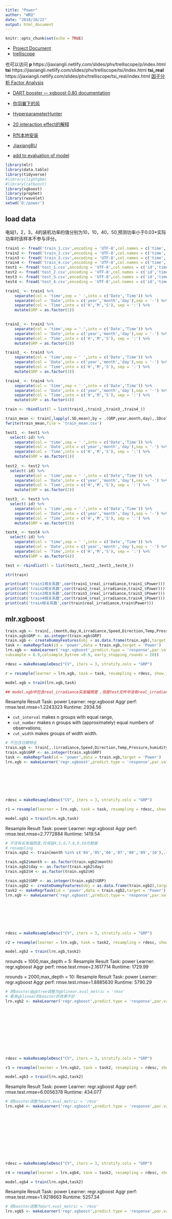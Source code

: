 ---
title: "Power"
author: "WRQ"
date: "2018/10/22"
output: html_document
---

```{r setup, include=FALSE}
knitr::opts_chunk$set(echo = TRUE)
```

- [Project Document](https://jiaxiangli.netlify.com/slides/phv/note.html)
- [trelliscope](https://jiaxiangli.netlify.com/slides/phv/trelliscope/index.html)

也可以访问 
    **p** https://jiaxiangli.netlify.com/slides/phv/trelliscope/p/index.html
    **tsi** https://jiaxiangli.netlify.com/slides/phv/trelliscope/tsi/index.html
    **tsi_real** https://jiaxiangli.netlify.com/slides/phv/trelliscope/tsi_real/index.html
[因子分析 Factor Analysis](https://jiaxiangli.netlify.com/2018/10/factor-analysis/)

- [DART booster — xgboost 0.80 documentation](https://xgboost.readthedocs.io/en/latest/tutorials/dart.html)
- [你羽翼下的风](https://mp.weixin.qq.com/s/Yix0xVp2SiqaAcuS6Q049g)
- [HyperparameterHunter](https://github.com/HunterMcGushion/hyperparameter_hunter)
- [20 interaction effect的解释](https://jiaxiangli.netlify.com/2018/05/intro-to-econometrics/#interactioneffect)
- [R包本地安装](https://jiaxiangli.netlify.com/2018/04/r-base/)

- [JiaxiangBU](https://github.com/JiaxiangBU/add2evaluation)
- [add to evaluation of model](https://jiaxiangbu.github.io/add2evaluation/)
```{r,message=FALSE}
library(mlr)
library(data.table)
library(tidyverse)
#library(lightgbm)
#library(catboost)
library(xgboost)
library(prophet)
library(rwavelet)
setwd('D:/power')
```
## load data

电站1，2，3，4的装机功率的值分别为10，10，40，50,预测功率小于0.03*实际功率时该样本不参与评分。
```{r}
train1 <- fread('train_1.csv',encoding = 'UTF-8',col.names = c('time','irradiance','Speed','Direction','Temp','Pressure','humidity','real_irradiance','Power'))
train2 <- fread('train_2.csv',encoding = 'UTF-8',col.names = c('time','irradiance','Speed','Direction','Temp','Pressure','humidity','real_irradiance','Power'))
train3 <- fread('train_3.csv',encoding = 'UTF-8',col.names = c('time','irradiance','Speed','Direction','Temp','Pressure','humidity','real_irradiance','Power'))
train4 <- fread('train_4.csv',encoding = 'UTF-8',col.names = c('time','irradiance','Speed','Direction','Temp','Pressure','humidity','real_irradiance','Power'))
test1 <- fread('test_1.csv',encoding = 'UTF-8',col.names = c('id','time','irradiance','Speed','Direction','Temp','Pressure','humidity'))
test2 <- fread('test_2.csv',encoding = 'UTF-8',col.names = c('id','time','irradiance','Speed','Direction','Temp','Pressure','humidity'))
test3 <- fread('test_3.csv',encoding = 'UTF-8',col.names = c('id','time','irradiance','Speed','Direction','Temp','Pressure','humidity'))
test4 <- fread('test_4.csv',encoding = 'UTF-8',col.names = c('id','time','irradiance','Speed','Direction','Temp','Pressure','humidity'))
```

```{r}
train1_ <- train1 %>% 
    separate(col = 'time',sep = ' ',into = c('Date','Time')) %>% 
    separate(col = 'Date',into = c('year','month','day'),sep = '-') %>% 
    separate(col = 'Time',into = c('H','M','S'), sep = ':') %>% 
    mutate(GRP = as.factor(1))
  

train2_ <- train2 %>% 
    separate(col = 'time',sep = ' ',into = c('Date','Time')) %>% 
    separate(col = 'Date',into = c('year','month','day'),sep = '-') %>% 
    separate(col = 'Time',into = c('H','M','S'), sep = ':') %>% 
    mutate(GRP = as.factor(2)) 

train3_ <- train3 %>% 
    separate(col = 'time',sep = ' ',into = c('Date','Time')) %>% 
    separate(col = 'Date',into = c('year','month','day'),sep = '-') %>% 
    separate(col = 'Time',into = c('H','M','S'), sep = ':') %>% 
    mutate(GRP = as.factor(3))

train4_ <- train4 %>% 
    separate(col = 'time',sep = ' ',into = c('Date','Time')) %>% 
    separate(col = 'Date',into = c('year','month','day'),sep = '-') %>% 
    separate(col = 'Time',into = c('H','M','S'), sep = ':') %>% 
    mutate(GRP = as.factor(4)) 

train <- rbindlist(l = list(train1_,train2_,train3_,train4_))
```

```{r}
train_mean <- train[,lapply(.SD,mean),by = .(GRP,year,month,day),.SDcols = c("irradiance","Speed","Direction","Temp","Pressure","humidity","real_irradiance","Power")]
fwrite(train_mean,file = 'train_mean.csv')
```

```{r}
test1_ <- test1 %>% 
  select(-id) %>% 
    separate(col = 'time',sep = ' ',into = c('Date','Time')) %>% 
    separate(col = 'Date',into = c('year','month','day'),sep = '-') %>% 
    separate(col = 'Time',into = c('H','M','S'), sep = ':') %>% 
    mutate(GRP = as.factor(1))
  
test2_ <- test2 %>% 
  select(-id) %>% 
    separate(col = 'time',sep = ' ',into = c('Date','Time')) %>% 
    separate(col = 'Date',into = c('year','month','day'),sep = '-') %>% 
    separate(col = 'Time',into = c('H','M','S'), sep = ':') %>% 
    mutate(GRP = as.factor(2))

test3_ <- test3 %>% 
  select(-id) %>% 
    separate(col = 'time',sep = ' ',into = c('Date','Time')) %>% 
    separate(col = 'Date',into = c('year','month','day'),sep = '-') %>% 
    separate(col = 'Time',into = c('H','M','S'), sep = ':') %>% 
    mutate(GRP = as.factor(3))

test4_ <- test4 %>% 
  select(-id) %>% 
    separate(col = 'time',sep = ' ',into = c('Date','Time')) %>% 
    separate(col = 'Date',into = c('year','month','day'),sep = '-') %>% 
    separate(col = 'Time',into = c('H','M','S'), sep = ':') %>% 
    mutate(GRP = as.factor(4)) 

test <- rbindlist(l = list(test1_,test2_,test3_,test4_))
```

```{r}
str(train)
```

```{r}
print(cat('train1相关系数',cor(train1_$real_irradiance,train1_$Power)))
print(cat('train2相关系数',cor(train2_$real_irradiance,train2_$Power)))
print(cat('train3相关系数',cor(train3_$real_irradiance,train3_$Power)))
print(cat('train4相关系数',cor(train4_$real_irradiance,train4_$Power)))
print(cat('train相关系数',cor(train$real_irradiance,train$Power)))
```
## mlr.xgboost
```{r}
train.xgb <- train[,.(month,day,H,irradiance,Speed,Direction,Temp,Pressure,humidity,real_irradiance,Power,GRP)]
train.xgb$GRP <- as.integer(train.xgb$GRP)
train.xgb <- createDummyFeatures(obj = as.data.frame(train.xgb),target = 'Power',cols = c('month','day','H'))
task <- makeRegrTask(id = 'power',data = train.xgb,target = 'Power')
lrn.xgb <- makeLearner('regr.xgboost',predict.type = 'response',par.vals = list(objective = 'reg:linear' ,eta  = 0.1,nrounds = 1000,max_depth =6,
subsample = 0.9,colsample_bytree =0.9, early_stopping_rounds = 20))

rdesc = makeResampleDesc("CV", iters = 3, stratify.cols = "GRP")

r = resample(learner = lrn.xgb, task = task, resampling = rdesc, show.info = FALSE,measures = list(rmse))

model.xgb = train(lrn.xgb,task)

## model.xgb中包含real_irradiance实发辐照度 ,但是test文件中没有real_irradiance指标
```
Resample Result
Task: power
Learner: regr.xgboost
Aggr perf: rmse.test.rmse=1.2243323
Runtime: 2934.56

- `cut_interval` makes n groups with equal range, 
- `cut_number` makes n groups with (approximately) equal numbers of observations; 
- `cut_width` makes groups of width width.
```{r}
# 不包含日期特征
train.xgb <- train[,.(irradiance,Speed,Direction,Temp,Pressure,humidity,Power,GRP)]
train.xgb$GRP <- as.integer(train.xgb$GRP)
task <- makeRegrTask(id = 'power',data = train.xgb,target = 'Power')
lrn.xgb <- makeLearner('regr.xgboost',predict.type = 'response',par.vals = list(objective = 'reg:linear' ,
                                                                                eta  = 0.1,
                                                                                nrounds = 2000,
                                                                                max_depth = 6,
                                                                                subsample = 0.9,
                                                                                colsample_bytree =0.9,
                                                                                early_stopping_rounds = 20))

rdesc = makeResampleDesc("CV", iters = 3, stratify.cols = "GRP")

r1 = resample(learner = lrn.xgb, task = task, resampling = rdesc, show.info = FALSE,measures = list(rmse))

model.xgb1 = train(lrn.xgb,task)
```
Resample Result
Task: power
Learner: regr.xgboost
Aggr perf: rmse.test.rmse=2.7772884
Runtime: 1419.54
```{r}
# 不含有实发辐照度,仅保留4,5,6,7,8,9,10月数据
# resampling
train.xgb2 <- train[month %in% c('04','05','06','07','08','09','10'),.(month,day,H,irradiance,Speed,Direction,Temp,Pressure,humidity,Power,GRP)]

train.xgb2$month <- as.factor(train.xgb2$month)
train.xgb2$day <- as.factor(train.xgb2$day)
train.xgb2$H <- as.factor(train.xgb2$H)

train.xgb2$GRP <- as.integer(train.xgb2$GRP)
train.xgb2 <- createDummyFeatures(obj = as.data.frame(train.xgb2),target = 'Power',cols = c('month','day','H'))
task2 <- makeRegrTask(id = 'power',data = train.xgb2,target = 'Power')
lrn.xgb <- makeLearner('regr.xgboost',predict.type = 'response',par.vals = list(objective = 'reg:linear' ,
                                                                                eta  = 0.1,
                                                                                nrounds = 2000,
                                                                                max_depth = 10,
                                                                                subsample = 0.9,
                                                                                colsample_bytree =0.9,
                                                                                early_stopping_rounds = 20))

rdesc = makeResampleDesc("CV", iters = 3, stratify.cols = "GRP")

r2 = resample(learner = lrn.xgb, task = task2, resampling = rdesc, show.info = FALSE,measures = list(rmse))

model.xgb2 = train(lrn.xgb,task2)
```
nrounds = 1000,max_depth = 5:
Resample Result
Task: power
Learner: regr.xgboost
Aggr perf: rmse.test.rmse=2.1617714
Runtime: 1729.99

nrounds = 2000,max_depth = 10:
Resample Result
Task: power
Learner: regr.xgboost
Aggr perf: rmse.test.rmse=1.8885630
Runtime: 5790.29

```{r}
# 把booster由gbtree调整为gblinear,eval_metric = 'rmse'
# 看来gblinear的booster的效果不好
lrn.xgb2 <- makeLearner('regr.xgboost',predict.type = 'response',par.vals = list(booster = 'gblinear',
                                                                                 objective = 'reg:linear',
                                                                                eta  = 0.1,
                                                                                nrounds = 1000,
                                                                                max_depth = 8,
                                                                                subsample = 0.9,
                                                                                colsample_bytree =0.9,
                                                                                early_stopping_rounds = 20,
                                                                                eval_metric = 'rmse'))
                                                                                #tree_method  = 'gpu_hist',
                                                                                #predictor = 'gpu_predictor'

rdesc = makeResampleDesc("CV", iters = 3, stratify.cols = "GRP")

r3 = resample(learner = lrn.xgb2, task = task2, resampling = rdesc, show.info = FALSE,measures = list(rmse))

model.xgb3 = train(lrn.xgb2,task2)
```
Resample Result
Task: power
Learner: regr.xgboost
Aggr perf: rmse.test.rmse=6.0056378
Runtime: 434.077
```{r}
# 把booster调整为dart,eval_metric = 'rmse'
lrn.xgb4 <- makeLearner('regr.xgboost',predict.type = 'response',par.vals = list(booster = 'dart',
                                                                                 objective = 'reg:linear',
                                                                                eta  = 0.1,
                                                                                nrounds = 1000,
                                                                                max_depth = 8,
                                                                                subsample = 0.9,
                                                                                colsample_bytree =0.9,
                                                                                early_stopping_rounds = 20,
                                                                                eval_metric = 'rmse'))
                                                                                #tree_method  = 'gpu_hist',
                                                                                #predictor = 'gpu_predictor'

rdesc = makeResampleDesc("CV", iters = 3, stratify.cols = "GRP")

r4 = resample(learner = lrn.xgb4, task = task2, resampling = rdesc, show.info = FALSE,measures = list(rmse))

model.xgb4 = train(lrn.xgb4,task2)
```
Resample Result
Task: power
Learner: regr.xgboost
Aggr perf: rmse.test.rmse=1.9218663
Runtime: 5257.34
```{r}
# 把booster调整为dart,eval_metric = 'rmse' 
lrn.xgb5 <- makeLearner('regr.xgboost',predict.type = 'response',par.vals = list(booster = 'dart',
                                                                                 objective = 'reg:linear',
                                                                                 eta  = 0.1,
                                                                                 nrounds = 2000,
                                                                                 max_depth = 10,
                                                                                 subsample = 0.9,
                                                                                 colsample_bytree =0.9,
                                                                                 early_stopping_rounds = 20,
                                                                                 normalize_type = 'forest', 
                                                                                 gamma = 2,
                                                                                 lambda =2,
                                                                                 eval_metric = 'rmse'))
                                                                                #tree_method  = 'gpu_hist',
                                                                                #predictor = 'gpu_predictor'

rdesc = makeResampleDesc("CV", iters = 3, stratify.cols = "GRP")

r5 = resample(learner = lrn.xgb5, task = task2, resampling = rdesc, show.info = FALSE,measures = list(rmse))

model.xgb5 = train(lrn.xgb5,task2)
```
Resample Result
Task: power
Learner: regr.xgboost
Aggr perf: rmse.test.rmse=1.9172243
Runtime: 20977.2

增加normalize_type,gamma,lambda
Resample Result
Task: power
Learner: regr.xgboost
Aggr perf: rmse.test.rmse=1.8957285
Runtime: 15879

```{r}
# 把booster调整为dart,eval_metric = 'rmse'
lrn.xgb6 <- makeLearner('regr.xgboost',predict.type = 'response',par.vals = list(booster = 'gbtree',
                                                                                 objective = 'reg:linear',
                                                                                 eta  = 0.1,
                                                                                 nrounds = 2000,
                                                                                 max_depth = 8,
                                                                                 colsample_bytree =0.9,
                                                                                 subsample = 0.9,
                                                                                 early_stopping_rounds = 20,
                                                                                 normalize_type = 'forest', 
                                                                                 gamma = 2,
                                                                                 lambda =2,
                                                                                 eval_metric = 'rmse'))
                                                                                #tree_method  = 'gpu_hist',
                                                                                #predictor = 'gpu_predictor'

rdesc = makeResampleDesc("CV", iters = 3, stratify.cols = "GRP")
r6 = resample(learner = lrn.xgb6, task = task2, resampling = rdesc, show.info = FALSE,measures = list(rmse))


lrn = makeTuneWrapper("classif.ksvm", resampling = inner, par.set = ps, control = ctrl, show.info = FALSE)
outer = makeResampleDesc("CV", iters = 3)
r6.outer = resample(lrn.xgb6, task2, resampling = outer, extract = getTuneResult, show.info = FALSE,measures = list(rmse))
model.xgb6 = train(lrn.xgb6,task2)
```
Resample Result
Task: power
Learner: regr.xgboost
Aggr perf: rmse.test.rmse=1.9181958
Runtime: 3085.82
```{r}
# 把booster调整为dart,eval_metric = 'rmse',objective = reg:tweedie
lrn.xgb7 <- makeLearner('regr.xgboost',predict.type = 'response',par.vals = list(booster = 'dart',
                                                                                 objective = 'reg:tweedie',
                                                                                 eta  = 0.1,
                                                                                 nrounds = 2000,
                                                                                 max_depth = 10,
                                                                                 subsample = 0.9,
                                                                                 colsample_bytree =0.9,
                                                                                 early_stopping_rounds = 20,
                                                                                 normalize_type = 'forest', 
                                                                                 gamma = 2,
                                                                                 lambda =2,
                                                                                 eval_metric = 'rmse'))
                                                                                #tree_method  = 'gpu_hist',
                                                                                #predictor = 'gpu_predictor'

rdesc = makeResampleDesc("CV", iters = 3, stratify.cols = "GRP")

# Tuning in inner resampling loop
ps = makeParamSet(
  makeIntegerParam("nrounds", lower = 100,upper = 1000,tunable = TRUE),
  makeNumericParam("eta", lower = 0.01,upper = 1,tunable = TRUE),
  makeIntegerParam('max_depth',lower = 6,upper = 8,tunable = TRUE),
  makeNumericParam('subsample',lower = 0.5,upper = 0.9,tunable = TRUE),
  makeNumericParam('colsample_bytree',lower = 0.5,upper = 0.9,tunable = TRUE),
  makeDiscreteParam('normalize_type',values = c('forest','tree'),tunable = TRUE),
  makeNumericParam('gamma',lower = 0,upper = 10,tunable = TRUE),
  makeNumericParam('lambda',lower = 1,upper = 10,tunable = TRUE)
)
ctrl = makeTuneControlRandom(same.resampling.instance = TRUE,maxit = 100)
inner = makeResampleDesc("Subsample", iters = 2)
lrn = makeTuneWrapper("regr.xgboost", resampling = inner, par.set = ps, control = ctrl, show.info = FALSE)

# Outer resampling loop
outer = makeResampleDesc("CV", iters = 3)
r7.outer = resample(lrn, task2, resampling = outer, extract = getTuneResult, show.info = FALSE,measures = list(rmse))
model.xgb7 = train(lrn,task2)
```

```{r}
# 把booster由gbtree调整为gblinear,eval_metric = 'rmse',objective = 'reg:gamma',gamma分布要求y变量必须大于0
# Turn off parameter checking completely
# configureMlr(on.par.without.desc = "quiet")
lrn.xgb5 <- makeLearner('regr.xgboost',predict.type = 'response',par.vals = list(booster = 'gblinear',
                                                                                 objective = 'reg:gamma',
                                                                                eta  = 0.1,
                                                                                nrounds = 1000,
                                                                                max_depth = 8,
                                                                                subsample = 0.9,
                                                                                colsample_bytree =0.9,
                                                                                early_stopping_rounds = 20,
                                                                                eval_metric = 'rmse'))
                                                                                #tree_method  = 'gpu_hist',
                                                                                #predictor = 'gpu_predictor'


```

```{r}
test.xgb2 <- test[,.(month,day,H,irradiance,Speed,Direction,Temp,Pressure,humidity,GRP)]
test.xgb2$month <- as.factor(test.xgb2$month)
test.xgb2$day <- as.factor(test.xgb2$day)
test.xgb2$H <- as.factor(test.xgb2$H)
test.xgb2$GRP <- as.integer(test.xgb2$GRP)
test.xgb2 <- createDummyFeatures(obj = as.data.frame(test.xgb2),cols = c('month','day','H'))

pred1 = predict(model.xgb1,newdata = test.xgb2[,c("irradiance","Speed","Direction","Temp","Pressure","humidity","GRP")])
fwrite(data.frame('id' = 1:46634,'predicition' = pred1$data),file = '/shzx_data/stock/shzx/tmp/result_xgb1.csv')

pred2 = predict(model.xgb2,newdata = test.xgb2)
fwrite(data.frame('id' = 1:46634,'predicition' = pred2$data),file = '/shzx_data/stock/shzx/tmp/result_xgb2.csv')
# 0.167904
pred3 = predict(model.xgb3,newdata = test.xgb2)
fwrite(data.frame('id' = 1:46634,'predicition' = pred3$data),file = '/shzx_data/stock/shzx/tmp/result_xgb3.csv')
# 0.30***9

pred4 = predict(model.xgb4,newdata = test.xgb2)
fwrite(data.frame('id' = 1:46634,'predicition' = pred4$data),file = '/shzx_data/stock/shzx/tmp/result_xgb4.csv')
# 0.167629

pred5 = predict(model.xgb5,newdata = test.xgb2)
fwrite(data.frame('id' = 1:46634,'predicition' = pred5$data),file = '/shzx_data/stock/shzx/tmp/result_xgb5.csv')
# 0.16***5

pred6 = predict(model.xgb6,newdata = test.xgb2)
fwrite(data.frame('id' = 1:46634,'predicition' = pred6$data),file = '/shzx_data/stock/shzx/tmp/result_xgb6.csv')
# 0.16***5


```

## catboost with mlr
```{r}
makeRLearner.regr.catboost = function() {
  makeRLearnerRegr(
    cl = "regr.catboost",
    package = "catboost",
    par.set = makeParamSet(
      makeIntegerLearnerParam(id ="iterations", default=1000,lower=1),
      makeIntegerLearnerParam(id ="border_count",default=128,lower = 1),
      makeNumericLearnerParam(id = "learning_rate", default = 0.1, lower = 0), 
      makeIntegerLearnerParam(id = "depth", default = 6, lower = 1,upper = 16),  
      makeNumericLearnerParam(id = "rsm", default = 0.9, lower = 0, upper = 1),
      makeDiscreteLearnerParam(id = 'loss_function', default = 'RMSE' , values = c('MAE','MAPE','Poisson','Quantile','RMSE','LogLinQuantile','SMAPE'),tunable = FALSE)
    ),
    par.vals = list(task_type = 'GPU'), # 
    properties = c("numerics", "weights","factors","missings"),
    name = "catboost",
    short.name = "catboost",
    note = "First try at catboost"
  )
}

trainLearner.regr.catboost = function(.learner, .task, .subset, .weights = NULL,  ...) {
  f = getTaskDesc(.task)
  data = getTaskData(.task, .subset,target.extra = TRUE)
  train_pool <- catboost.load_pool(data = as.matrix(data$data), 
                                   label = data$target)
  catboost::catboost.train(learn_pool = train_pool, test_pool = NULL)
  
}


predictLearner.regr.catboost= function(.learner, .model, .newdata, ...) {
  catboost::catboost.predict(.model$learner.model, catboost.load_pool(as.matrix(.newdata)))
}



registerS3method("makeRLearner", "regr.catboost", makeRLearner.regr.catboost)
registerS3method("trainLearner", "regr.catboost", trainLearner.regr.catboost)
registerS3method("predictLearner", "regr.catboost", predictLearner.regr.catboost)
```

```{r,eval=FASLE}
split <- 0.7
setorder(tmp,Date,sec_code)
pool_data <- tmp[c_10_10_4 != -100,] # 剔除目标变量为-100的情况,剔除不需要的变量
unique_date <- pool_data[,unique(Date)]
uniqueN_date <- pool_data[,uniqueN(Date)]
train <- pool_data[Date %in% unique_date[1:round(uniqueN_date*split,digits = 0)],]
test <- pool_data[Date %in% unique_date[(round(uniqueN_date*split,digits = 0)+ 1):uniqueN_date],]
train <- train[,lapply(.SD, as.numeric)] #将变量都处理为数值型
test <- test[, lapply(.SD,as.numeric)] #将变量都处理为数值型
setDF(train)
setDF(test)
features <- setdiff(colnames(pool_data),c('c_10_10_4','sec_code','Date'))
train_alpha_pool <- catboost.load_pool(data = train[,features], 
                                 label = train[,'c_10_10_4'])
test_alpha_pool <- catboost.load_pool(data=test[,features], 
                                label = test[,'c_10_10_4'])

fit_params <- list(iterations = 1000,
                   thread_count = 10,
                   loss_function = 'MultiClass', # MultiClass,MultiClassOneVsAll
                   # ignored_features = c(4,5),
                   # use_best_model = TRUE,
                   border_count = 32,
                   depth = 10, #树的最大深度
                   learning_rate = 0.1, #学习率
                   # class_weights = c(2,1,1,1,1,1),
                   # l2_leaf_reg = 1, # l2正则化
                   # class_weights = c(3,1,1,1,1,1), # 类别权重
                   # od_type = 'Iter',
                   # od_wait = 30,
                   # early_stopping_rounds = 10,
                   custom_loss = c('Accuracy', 'Recall','Precision'),
                   logging_level = 'Silent',
                   random_seed = 123, 
                   task_type='CPU', #R不支持GPU计算,python支持
                   train_dir = file.path(train_dir_path,'cjy_alpha101_c_10_10_4'))

model_alpha <- catboost.train(learn_pool = train_alpha_pool, test_pool = test_alpha_pool, fit_params)
```


```{r}
rdesc = makeResampleDesc("CV", iters = 3, stratify.cols = "GRP")
# 采用嵌套采样评估模型
outer = makeResampleDesc("CV", iters = 3)
r = resample(lrn.catboost, task2, resampling = outer, extract = getTuneResult, show.info = FALSE,measures = list(rmse))

```

## lightgbm with mlr

```{r}
makeRLearner.regr.lightgbm = function() {
  makeRLearnerRegr(
    cl = "regr.lightgbm",
    package = "lightgbm",
    par.set = makeParamSet(
      makeIntegerLearnerParam(id ="num_iterations", default=100,lower=1),
      makeIntegerLearnerParam(id ="verbose",default=1),
      makeDiscreteLearnerParam(id = "boosting", default = "gbdt", values = c("gbdt", "dart","goss")), 
      makeNumericLearnerParam(id = "learning_rate", default = 0.1, lower = 0), 
      makeIntegerLearnerParam(id = "max_depth", default = -1, lower = -1),  
      makeIntegerLearnerParam(id = "min_data_in_leaf", default = 20, lower = 0), 
      makeIntegerLearnerParam(id = "num_leaves", default=31, lower=1),
      makeNumericLearnerParam(id = "feature_fraction", default = 1, lower = 0, upper = 1), 
      makeNumericLearnerParam(id = "bagging_fraction", default = 1, lower = 0, upper = 1),
      makeNumericLearnerParam(id = "bagging_freq", default = 0, lower = 0), 
      makeNumericLearnerParam(id = "min_gain_to_split", default = 0, lower = 0),
      makeLogicalLearnerParam(id="use_missing",default=TRUE,tunable = FALSE),
      makeNumericLearnerParam(id = "min_sum_hessian", default=10),
      makeDiscreteLearnerParam(id = "metric", default = "None",values = c('l1', 'l2','mape'),tunable = FALSE)
      
    ),
    par.vals = list(objective="regression"),
    properties = c("numerics", "weights","missings"),
    name = "LightGBM",
    short.name = "lightgbm",
    note = "First try at this"
  )
}

## 定义train方法
trainLearner.regr.lightgbm = function(.learner, .task, .subset, .weights = NULL,  ...) {
  f = getTaskDesc(.task)
  data = getTaskData(.task, .subset,target.extra = TRUE)
  lgb.data = lgb.Dataset(as.matrix(data$data), label = data$target)
  lightgbm::lgb.train(data = lgb.data,
                      objective="regression",
                      verbosity = -1, 
                      verbose = -1,
                      record = TRUE,...)
  
}

## 定义预测方法
predictLearner.regr.lightgbm= function(.learner, .model, .newdata, ...) {
  predict(.model$learner.model, as.matrix(.newdata))
}

## 注册新方法
registerS3method("makeRLearner", "regr.lightgbm", makeRLearner.regr.lightgbm)
registerS3method("trainLearner", "regr.lightgbm", trainLearner.regr.lightgbm)
registerS3method("predictLearner", "regr.lightgbm", predictLearner.regr.lightgbm)
```

```{r}
lgb.Dataset_ringratio_list <- generate_lgb.Dataset(data_path = data_path_ringratio,invalid_features = invalid_features,target = 'c_10_10_4',split = 0.7)
dtrain <- lgb.Dataset_ringratio_list[[1]]
dtest <- lgb.Dataset_ringratio_list[[2]]

params <- list(objective = "multiclass", metric = "multi_error", num_class = 6)

# To train with valids, use lgb.train, which contains more advanced features
# valids allows us to monitor the evaluation result on all data in the list
params <- list(objective = "multiclass", metric = "multi_error", num_class = 6)
valids <- list(train = dtrain, test = dtest)
model <- lgb.train(params = params,
                   data = dtrain,
                   nrounds = 200,
                   valids = valids,
                   min_data = 1,
                   learning_rate = 1,
                   max_bin  = 300, # default 255
                   early_stopping_rounds = 10)
```


```{r}
rdesc = makeResampleDesc("CV", iters = 3, stratify.cols = "GRP")
r = resample(learner = lrn.lightgbm, task = task2, resampling = rdesc, show.info = FALSE,measures = list(rmse))
```

## benchmark

```{r}
# lrn.xgb <- makeLearner('regr.xgboost',predict.type = 'response',par.vals = list(objective = 'reg:linear' ,eta  = 0.1,nrounds = 1000,max_depth =6, subsample = 0.9, colsample_bytree =0.9, early_stopping_rounds = 20))
# lrn.lightgbm <- makeLearner('regr.lightgbm',predict.type = 'response',par.vals = list(objective = 'alpha'                                                 num_iterations = 1000,                                                    boosting = "goss", #gbdt, rf, dart, goss                                        learning_rate = 0.1,metric = 'l2_root', # rmse
#bagging_fraction = 0.9, max_depth = 8))
# lrn.catboost <- makeLearner('regr.catboost',predict.type = 'response',par.vals = list(objective = 'reg:linear' ,eta  = 0.1,nrounds = 1000,max_depth =6,subsample = 0.9,colsample_bytree =0.9,early_stopping_rounds = 20))

lrns <- list('regr.xgboost','regr.catboost')
task2 <- makeRegrTask(id = 'power',data = train.xgb2,target = 'Power')
rdesc = makeResampleDesc("CV", iters = 3, stratify.cols = "GRP")
bmr = benchmark(lrns, task2, rdesc,measures = list(rmse))
```

## catboost
```{r}
data_train <- train %>% as.data.table()
data_train <- data_train[month %in% c('04','05','06','07','08','09','10'),.(month,day,H,irradiance,Speed,Direction,Temp,Pressure,humidity,Power,GRP)]
data_train$month <- as.factor(data_train$month)
data_train$day <- as.factor(data_train$day)
data_train$H <- as.factor(data_train$H)

data_test <- test %>% as.data.table()
data_test <- data_test[,.(month,day,H,irradiance,Speed,Direction,Temp,Pressure,humidity,GRP)]
data_test$month <- as.factor(data_test$month)
data_test$day <- as.factor(data_test$day)
data_test$H <- as.factor(data_test$H)
```

```{r}
# 自定义数据读取，拆分函数
# data:数据路径；target：目标变量；split：训练集和测试集的拆分比例
generate_pool <- function(data,target,split){
  setDF(data)
  train_indices <- sample(1:nrow(data),split*nrow(data))
  test_indices <- setdiff(1:nrow(data),train_indices)
  features <- setdiff(colnames(data),target)
  train_pool <- catboost.load_pool(data = data[train_indices,features], 
                                 label = data[train_indices,target],
                                 cat_features = c(0,1,2,10))
  
  test_pool <- catboost.load_pool(data=data[test_indices,features], 
                                label = data[test_indices,target],
                                cat_features = c(0,1,2,10))
  return(list(train_pool,test_pool))
  
}
```

```{r}
pool <- generate_pool(data = data_train,target = 'Power',split = 0.8)
train_pool <- pool[[1]]
test_pool <- pool[[2]]
```

```{r}
fit_params_rmse <- list(iterations = 1000,
                   thread_count = 10, #The number of threads to use during training.
                   loss_function = 'RMSE', # MAE,MAPE,Poisson,Quantile,RMSE,LogLinQuantile,SMAPE
                   # ignored_features = c(4,5),
                   # use_best_model = TRUE,
                   border_count = 128, # The number of splits for numerical features. Allowed values are integers from 1 to 255 inclusively.default 128
                   depth = 8, #树的最大深度
                   learning_rate = 0.1, #学习率
                   l2_leaf_reg = 1, # l2正则化
                   # class_weights = c(3,1,1,1,1,1), # 类别权重
                   od_type = 'Iter',
                   od_wait = 30,
                   rsm = 0.9,
                   # early_stopping_rounds = 10,
                   custom_loss = c('RMSE'),
                   random_seed = 123, 
                   task_type='CPU', #R不支持GPU计算,python支持
                   train_dir = '/shzx_data/stock/shzx/tmp/train_dir')

model_catboost_fit_params_rmse <- catboost.train(learn_pool = train_pool, test_pool = test_pool, fit_params_rmse)
```

```{r}
predict_pool <- catboost.load_pool(data = data_test, 
                                 label = NULL,
                                 cat_features = c(0,1,2,10))

predict_catboost1 <- catboost.predict(model = model_catboost_fit_params_rmse, pool = predict_pool, prediction_type = c('RawFormulaVal'))
fwrite(data.table('id' = 1:dim(predict_pool)[1],'predicition' = predict_catboost1),file = '/shzx_data/stock/shzx/tmp/result_catboost1.csv')
# 0.18**4
```

```{r,eval = FALSE}
跳转到jupyter.shzx.com 用shzx账户登陆
import pandas as pd
power  = pd.read_csv('/shzx_data/stock/shzx/tmp/result_catboost1.csv')
power.to_csv('/home/shzx/power_predict_catboost.csv')
```

```{r}
fit_params_Quantile <- list(iterations = 10000,
                   thread_count = 10, #The number of threads to use during training.
                   loss_function = 'Quantile', # MAE,MAPE,Poisson,Quantile,RMSE,LogLinQuantile,SMAPE
                   # ignored_features = c(4,5),
                   # use_best_model = TRUE,
                   border_count = 128, # The number of splits for numerical features. Allowed values are integers from 1 to 255 inclusively.default 128
                   depth = 10, #树的最大深度
                   learning_rate = 0.1, #学习率
                   l2_leaf_reg = 1, # l2正则化
                   # class_weights = c(3,1,1,1,1,1), # 类别权重
                   od_type = 'Iter',
                   od_wait = 30,
                   rsm = 0.9,
                   # early_stopping_rounds = 10,
                   custom_loss = c('RMSE'),
                   random_seed = 123, 
                   task_type='CPU', #R不支持GPU计算,python支持
                   train_dir = '/shzx_data/stock/shzx/tmp/train_dir/Quantile')

model_catboost_Quantile <- catboost.train(learn_pool = train_pool, test_pool = test_pool, fit_params_Quantile)
predict_catboost_Quantile <- catboost.predict(model = model_catboost_Quantile, pool = predict_pool, prediction_type = c('RawFormulaVal'))
fwrite(data.table('id' = 1:46634,'predicition' = predict_catboost_Quantile),file = '/shzx_data/stock/shzx/tmp/result_catboost_Quantile.csv')
# 0.16***9

fit_params_Poisson <- list(iterations = 10000,
                   thread_count = 10, #The number of threads to use during training.
                   loss_function = 'Poisson', # MAE,MAPE,Poisson,Quantile,RMSE,LogLinQuantile,SMAPE
                   # ignored_features = c(4,5),
                   # use_best_model = TRUE,
                   border_count = 128, # The number of splits for numerical features. Allowed values are integers from 1 to 255 inclusively.default 128
                   depth = 10, #树的最大深度
                   learning_rate = 0.1, #学习率
                   l2_leaf_reg = 1, # l2正则化
                   # class_weights = c(3,1,1,1,1,1), # 类别权重
                   od_type = 'Iter',
                   od_wait = 30,
                   rsm = 0.9,
                   # early_stopping_rounds = 10,
                   custom_loss = c('RMSE'),
                   random_seed = 123, 
                   task_type='CPU', #R不支持GPU计算,python支持
                   train_dir = '/shzx_data/stock/shzx/tmp/train_dir/Poisson')

model_catboost_Poisson <- catboost.train(learn_pool = train_pool, test_pool = test_pool, fit_params_Poisson)
predict_catboost_Poisson <- catboost.predict(model = model_catboost_Poisson, pool = predict_pool, prediction_type = c('RawFormulaVal'))
fwrite(data.table('id' = 1:46634,'predicition' = predict_catboost_Poisson),file = '/shzx_data/stock/shzx/tmp/result_catboost_Poisson.csv')
# 0.36***1


fit_params_LogLinQuantile <- list(iterations = 10000,
                   thread_count = 10, #The number of threads to use during training.
                   loss_function = 'LogLinQuantile', # MAE,MAPE,Poisson,Quantile,RMSE,LogLinQuantile,SMAPE
                   # ignored_features = c(4,5),
                   # use_best_model = TRUE,
                   border_count = 128, # The number of splits for numerical features. Allowed values are integers from 1 to 255 inclusively.default 128
                   depth = 10, #树的最大深度
                   learning_rate = 0.1, #学习率
                   l2_leaf_reg = 1, # l2正则化
                   # class_weights = c(3,1,1,1,1,1), # 类别权重
                   od_type = 'Iter',
                   od_wait = 30,
                   rsm = 0.9,
                   # early_stopping_rounds = 10,
                   custom_loss = c('RMSE'),
                   random_seed = 123, 
                   task_type='CPU', #R不支持GPU计算,python支持
                   train_dir = '/shzx_data/stock/shzx/tmp/train_dir/LogLinQuantile')

model_catboost_LogLinQuantile <- catboost.train(learn_pool = train_pool, test_pool = test_pool, fit_params_LogLinQuantile)
predict_catboost_LogLinQuantile <- catboost.predict(model = model_catboost_LogLinQuantile, pool = predict_pool, prediction_type = c('RawFormulaVal'))
fwrite(data.table('id' = 1:46634,'predicition' = predict_catboost_LogLinQuantile),file = '/shzx_data/stock/shzx/tmp/result_catboost_LogLinQuantile.csv')
# 0.34**5

####################################################### 无法运行 ################################################
fit_params_MAPE <- list(iterations = 10000,
                   thread_count = 10, #The number of threads to use during training.
                   loss_function = 'MAPE', # MAE,MAPE,Poisson,Quantile,RMSE,LogLinQuantile,SMAPE
                   # ignored_features = c(4,5),
                   # use_best_model = TRUE,
                   border_count = 128, # The number of splits for numerical features. Allowed values are integers from 1 to 255 inclusively.default 128
                   depth = 10, #树的最大深度
                   learning_rate = 0.1, #学习率
                   l2_leaf_reg = 50, # l2正则化
                   # class_weights = c(3,1,1,1,1,1), # 类别权重
                   od_type = 'Iter',
                   od_wait = 30,
                   rsm = 0.9,
                   # early_stopping_rounds = 10,
                   custom_loss = c('RMSE'),
                   random_seed = 123, 
                   task_type='CPU', #R不支持GPU计算,python支持
                   train_dir = '/shzx_data/stock/shzx/tmp/train_dir/MAPE')

model_catboost_MAPE <- catboost.train(learn_pool = train_pool, test_pool = test_pool, fit_params_MAPE)
# Training has stopped (degenerate solution on iteration 0, probably too small l2-regularization, try to increase it)
predict_catboost_MAPE <- catboost.predict(model = model_catboost_MAPE, pool = predict_pool, prediction_type = c('RawFormulaVal'))
fwrite(data.table('id' = 1:46634,'predicition' = predict_catboost_MAPE),file = '/shzx_data/stock/shzx/tmp/result_catboost_MAPE.csv')

#####################################################################################################################


fit_params_MAE <- list(iterations = 10000,
                   thread_count = 10, #The number of threads to use during training.
                   loss_function = 'MAE', # MAE,MAPE,Poisson,Quantile,RMSE,LogLinQuantile,SMAPE
                   # ignored_features = c(4,5),
                   # use_best_model = TRUE,
                   border_count = 128, # The number of splits for numerical features. Allowed values are integers from 1 to 255 inclusively.default 128
                   depth = 8, #树的最大深度
                   learning_rate = 0.1, #学习率
                   l2_leaf_reg = 1, # l2正则化
                   # class_weights = c(3,1,1,1,1,1), # 类别权重
                   od_type = 'Iter',
                   od_wait = 30,
                   rsm = 0.9,
                   # early_stopping_rounds = 10,
                   custom_loss = c('RMSE'),
                   random_seed = 123, 
                   task_type='CPU', #R不支持GPU计算,python支持
                   train_dir = '/shzx_data/stock/shzx/tmp/train_dir/MAE')

model_catboost_MAE <- catboost.train(learn_pool = train_pool, test_pool = test_pool, fit_params_MAE)
predict_catboost_MAE <- catboost.predict(model = model_catboost_MAE, pool = predict_pool, prediction_type = c('RawFormulaVal'))
fwrite(data.table('id' = 1:46634,'predicition' = predict_catboost_MAE),file = '/shzx_data/stock/shzx/tmp/result_catboost_MAE.csv')
# 0.16***9
```

## lightgbm
```{r}
data_train <- train %>% as.data.table() %>% .[month %in% c('04','05','06','07','08','09','10'),.(month,day,H,irradiance,Speed,Direction,Temp,Pressure,humidity,Power,GRP)]

# lgb.prepare:Attempts to prepare a clean dataset to prepare to put in a lgb.Dataset. Factors and characters are converted to numeric without integers. Please use lgb.prepare_rules if you want to apply this transformation to other datasets.
data_train <- lgb.prepare(data = data_train)
dtrain <- data_train[1:round(0.8*nrow(data_train)),]
dtest <- data_train[round(0.8*nrow(data_train)):nrow(data_train),]



dtrain <- lgb.Dataset(data = as.matrix(dtrain[,-'Power']), 
                      label = dtrain[,'Power'])
# categorical_feature = c(1,2,3,10)
dtest <- lgb.Dataset(data = as.matrix(dtest[,-'Power']), 
                     label = dtest[,'Power'])

data_valid <- test %>% as.data.table() %>% .[,.(month,day,H,irradiance,Speed,Direction,Temp,Pressure,humidity,GRP)]
data_valid <- lgb.prepare(data = data_valid)

# Creating the LightGBM dataset with categorical features
# The categorical features must be indexed like in R (1-indexed, not 0-indexed)

# We can now train a model
model <- lgb.train(params = list(objective = "tweedie",
                         metric = "l2",
                         min_data = 1,
                         learning_rate = 0.01,
                         min_hessian = 1,
                         max_depth = 10,
                         num_leaves = 60),
                   verbose = 0,
                   data = dtrain,
                   nrounds = 2000,
                   early_stopping_round = 30,
                   valids = list(train = dtrain, test = dtest))
```

```{r}
pred <- predict(model, as.matrix(data_valid))
```

# rwavelet 小波滤波
```{r}
train1 <- fread('train_1.csv',encoding = 'UTF-8',col.names = c('time','irradiance','Speed','Direction','Temp','Pressure','humidity','real_irradiance','Power'))
train2 <- fread('train_2.csv',encoding = 'UTF-8',col.names = c('time','irradiance','Speed','Direction','Temp','Pressure','humidity','real_irradiance','Power'))
train3 <- fread('train_3.csv',encoding = 'UTF-8',col.names = c('time','irradiance','Speed','Direction','Temp','Pressure','humidity','real_irradiance','Power'))
train4 <- fread('train_4.csv',encoding = 'UTF-8',col.names = c('time','irradiance','Speed','Direction','Temp','Pressure','humidity','real_irradiance','Power'))
test1 <- fread('test_1.csv',encoding = 'UTF-8',col.names = c('id','time','irradiance','Speed','Direction','Temp','Pressure','humidity'))
test2 <- fread('test_2.csv',encoding = 'UTF-8',col.names = c('id','time','irradiance','Speed','Direction','Temp','Pressure','humidity'))
test3 <- fread('test_3.csv',encoding = 'UTF-8',col.names = c('id','time','irradiance','Speed','Direction','Temp','Pressure','humidity'))
test4 <- fread('test_4.csv',encoding = 'UTF-8',col.names = c('id','time','irradiance','Speed','Direction','Temp','Pressure','humidity'))
train_original <- rbindlist(l = list(train1,train2,train3,train4))
test_original <- rbindlist(l = list(test1,test2,test3,test4))
```

```{r}
# MakeONFilter(Type, Par)
# Type:string, 'Haar', 'Beylkin', 'Coiflet', 'Daubechies' 'Symmlet', 'Vaidyanathan','Battle'.
# Par:integer, it is a parameter related to the support and vanishing moments of the wavelets, explained below for each wavelet.
Haar <- MakeONFilter('Haar', 10) 
Beylkin <- MakeONFilter('Beylkin', 10) 
Coiflet <- MakeONFilter('Coiflet', 1) 
Daubechies <- MakeONFilter('Daubechies', 4) 
Symmlet <- MakeONFilter('Symmlet', 4) 
Vaidyanathan <- MakeONFilter('Vaidyanathan', 10) 
Battle <- MakeONFilter('Battle', 1) 
```

```{r}

# nrow(train1) 66859
# log2(66859) 16.02883
# 2^16 65536
n <- nrow(train1)
J <- 2^floor(log2(nrow(train1)))
wc <- train1[(n-J+1):n,Temp]
L <- 3
# Forward Wavelet Transform (periodized, orthogonal)前向小波变换
# IWT_PO Inverse Wavelet Transform (periodized, orthogonal).反向小波变换
fest <- IWT_PO(wc, L, qmf) #L << J
```

```{r}
# data:data.table
# col:character vector,column to transfer
# method: a MakeONFilter object
wave_transform <- function(data,col_transfer,col_preserve,method){
  n <- nrow(data)
  J <- 2^floor(log2(nrow(data)))
  data_transform <- data[(n-J+1):n,]
  L <- 3
  data_output <- data_transform[,lapply(.SD,IWT_PO,L = 3,qmf = method),.SDcols = col_transfer]
  return(cbind(data_transform[,col_preserve,with =FALSE],data_output))
}
```

```{r}
cols_train <- c("irradiance","Speed","Direction","Temp","Pressure","humidity","real_irradiance")
cols_preserve <- c('time','Power')
cols_test <- c("irradiance","Speed","Direction","Temp","Pressure","humidity")

train1_wavelet <- wave_transform(data = train1,col_transfer = cols_train,col_preserve = cols_preserve,method = Daubechies)
train2_wavelet <- wave_transform(data = train2,col_transfer = cols_train,col_preserve = cols_preserve,method = Daubechies)
train3_wavelet <- wave_transform(data = train3,col_transfer = cols_train,col_preserve = cols_preserve,method = Daubechies)
train4_wavelet <- wave_transform(data = train4,col_transfer = cols_train,col_preserve = cols_preserve,method = Daubechies)

fwrite(train1_wavelet,'D:/power/train1_wavelet.csv')
fwrite(train2_wavelet,'D:/power/train2_wavelet.csv')
fwrite(train3_wavelet,'D:/power/train3_wavelet.csv')
fwrite(train4_wavelet,'D:/power/train4_wavelet.csv')
```

# xgboost
### xgb1 
利用除了year，S，real_irradiance 之外的特征建模;8:2,'reg:linear',
```{r}
train_numeric <- train[,lapply(.SD,FUN = as.numeric),.SDcols = c('year','month','day','H','M','S','irradiance','Speed','Direction','Temp','Pressure','humidity','real_irradiance','Power','GRP')]

train_prob <- 0.8
train_inds <- sample(x = train_numeric[,.N],size = train_numeric[,.N]*train_prob)
test_inds <- setdiff(1:train_numeric[,.N],train_inds)

dtrain <- xgb.DMatrix(data = as.matrix(train_numeric[train_inds,!c('year','S','real_irradiance','Power')]), label=as.matrix(train_numeric[train_inds,'Power']))

dtest <- xgb.DMatrix(data = as.matrix(train_numeric[test_inds,!c('year','S','real_irradiance','Power')]), label=as.matrix(train_numeric[test_inds,'Power']))

watchlist <- list(train=dtrain, test=dtest)

params = list(objective = "reg:linear",booster = 'gbtree', eta = 0.1, max_depth =8, subsample = 0.8, colsample_bytree = 0.8,eval_metric = 'mae',early_stopping_rounds = 10)

bst <- xgb.train(data=dtrain,params = params,nrounds = 5000, watchlist=watchlist)

test_numeric <- test[,lapply(.SD,FUN = as.numeric),.SDcols = c('year','month','day','H','M','S','irradiance','Speed','Direction','Temp','Pressure','humidity','GRP')]
pred <- predict(bst, as.matrix(test_numeric[,!c('year','S')]))
fwrite(data.table('id' = 1:46571,'predicition' = pred),file = 'D:/power/pred/pred1.csv')
# 0.19
```
### xgb2
只筛选power>=0.03*ci的数据
```{r}
train_above_3percent <- train[(GRP=='1' & Power>=0.03*10)|(GRP=='2' & Power>=0.03*10)|(GRP=='3' & Power>=0.03*40)|(GRP=='4' & Power>=0.03*50)]
train_numeric <- train_above_3percent[,lapply(.SD,FUN = as.numeric),.SDcols = c('year','month','day','H','M','S','irradiance','Speed','Direction','Temp','Pressure','humidity','real_irradiance','Power','GRP')]

train_prob <- 0.8
train_inds <- sample(x = train_numeric[,.N],size = train_numeric[,.N]*train_prob)
test_inds <- setdiff(1:train_numeric[,.N],train_inds)

dtrain <- xgb.DMatrix(data = as.matrix(train_numeric[train_inds,!c('year','S','real_irradiance','Power')]), label=as.matrix(train_numeric[train_inds,'Power']))

dtest <- xgb.DMatrix(data = as.matrix(train_numeric[test_inds,!c('year','S','real_irradiance','Power')]), label=as.matrix(train_numeric[test_inds,'Power']))

watchlist <- list(train=dtrain, test=dtest)

params = list(objective = "reg:linear",booster = 'gbtree', eta = 0.1, max_depth =8, subsample = 0.8, colsample_bytree = 0.8,eval_metric = 'mae',early_stopping_rounds = 10)

bst <- xgb.train(data=dtrain,params = params,nrounds = 5000, watchlist=watchlist)

test_numeric <- test[,lapply(.SD,FUN = as.numeric),.SDcols = c('year','month','day','H','M','S','irradiance','Speed','Direction','Temp','Pressure','humidity','GRP')]
pred <- predict(bst, as.matrix(test_numeric[,!c('year','S')]))
fwrite(data.table('id' = 1:46571,'predicition' = pred),file = 'D:/power/pred/pred2.csv')

# 0.19 预测结果和xgb1一样??
```

### xgb3
在xgb2的基础上把objective调整为'reg:tweedie'
```{r}
params = list(objective = "reg:tweedie",booster = 'gbtree', eta = 0.1, max_depth =8, subsample = 0.8, colsample_bytree = 0.8,eval_metric = 'mae',early_stopping_rounds = 10)

bst <- xgb.train(data=dtrain,params = params,nrounds = 5000, watchlist=watchlist)

test_numeric <- test[,lapply(.SD,FUN = as.numeric),.SDcols = c('year','month','day','H','M','S','irradiance','Speed','Direction','Temp','Pressure','humidity','GRP')]
pred <- predict(bst, as.matrix(test_numeric[,!c('year','S')]))
fwrite(data.table('id' = 1:46571,'predicition' = pred),file = 'D:/power/pred/pred3.csv')
# 0.158028
```
### xgb4
```{r}
# 在xgb3的基础上把objective调整为'reg:gamma',效果不如reg:tweedie好
params = list(objective = "reg:gamma",booster = 'gbtree', eta = 0.1, max_depth =8, subsample = 0.8, colsample_bytree = 0.8,eval_metric = 'mae',early_stopping_rounds = 10)

bst <- xgb.train(data=dtrain,params = params,nrounds = 5000, watchlist=watchlist)

test_numeric <- test[,lapply(.SD,FUN = as.numeric),.SDcols = c('year','month','day','H','M','S','irradiance','Speed','Direction','Temp','Pressure','humidity','GRP')]
pred <- predict(bst, as.matrix(test_numeric[,!c('year','S')]))
fwrite(data.table('id' = 1:46571,'predicition' = pred),file = 'D:/power/pred/pred4.csv')
# 0.15***7
```
### xgb5
```{r}
# 使用reg:tweedie
train_prob <- 0.8
threshold <- c(10,10,40,50)

params = list(objective = "reg:tweedie",booster = 'gbtree', eta = 0.5, max_depth =10, subsample = 0.8, colsample_bytree = 0.8,eval_metric = 'mae',early_stopping_rounds = 10)
result <- NULL

for (i in 1:4){
  train_numeric <- train[GRP==i & Power>=0.03*threshold[i],lapply(.SD,FUN = as.numeric),.SDcols = c('year','month','day','H','M','S','irradiance','Speed','Direction','Temp','Pressure','humidity','real_irradiance','Power','GRP')]
  train_inds <- sample(x = train_numeric[,.N],size = train_numeric[,.N]*train_prob)
  test_inds <- setdiff(1:train_numeric[,.N],train_inds)
  dtrain <- xgb.DMatrix(data = as.matrix(train_numeric[train_inds,!c('year','S','real_irradiance','Power','GRP')]),label=as.matrix(train_numeric[train_inds,'Power']))
  dtest <- xgb.DMatrix(data = as.matrix(train_numeric[test_inds,!c('year','S','real_irradiance','Power','GRP')]),label=as.matrix(train_numeric[test_inds,'Power']))
  watchlist <- list(train=dtrain, test=dtest)
  bst <- xgb.train(data=dtrain,params = params,nrounds = 5000, watchlist=watchlist)
  test_numeric <- test[GRP==i,lapply(.SD,FUN = as.numeric),.SDcols=c('year','month','day','H','M','S','irradiance','Speed','Direction','Temp','Pressure','humidity','GRP')]
  pred <- predict(bst,as.matrix(test_numeric[,!c('year','S','GRP')]))
  result <- rbind(result,data.table('predicition' = pred))
  rm(list = c('bst','pred','train_numeric','test_numeric','dtrain','dtest','train_inds','test_inds'))

}
 
fwrite(data.table('id' = 1:46571,'predicition' = result$predicition),file = 'D:/power/pred/pred5.csv')
# eta = 0.1,0.16***********************5
# eta = 0.5;0.18*********************5!
```
### xgb6
```{r}
# 在xgb3的基础上把,tweedie_variance_power = 2
train_above_3percent <- train[(GRP=='1' & Power>=0.03*10)|(GRP=='2' & Power>=0.03*10)|(GRP=='3' & Power>=0.03*40)|(GRP=='4' & Power>=0.03*50)]
train_numeric <- train_above_3percent[,lapply(.SD,FUN = as.numeric),.SDcols = c('year','month','day','H','M','S','irradiance','Speed','Direction','Temp','Pressure','humidity','real_irradiance','Power','GRP')]

train_prob <- 0.8
train_inds <- sample(x = train_numeric[,.N],size = train_numeric[,.N]*train_prob)
test_inds <- setdiff(1:train_numeric[,.N],train_inds)

dtrain <- xgb.DMatrix(data = as.matrix(train_numeric[train_inds,!c('year','S','real_irradiance','Power')]), label=as.matrix(train_numeric[train_inds,'Power']))

dtest <- xgb.DMatrix(data = as.matrix(train_numeric[test_inds,!c('year','S','real_irradiance','Power')]), label=as.matrix(train_numeric[test_inds,'Power']))

watchlist <- list(train=dtrain, test=dtest)

params = list(objective = "reg:tweedie",booster = 'gbtree', eta = 0.1, max_depth =8, subsample = 0.8, colsample_bytree = 0.8,eval_metric = 'mae',early_stopping_rounds = 10,tweedie_variance_power = 2)

bst <- xgb.train(data=dtrain,params = params,nrounds = 5000, watchlist=watchlist)

test_numeric <- test[,lapply(.SD,FUN = as.numeric),.SDcols = c('year','month','day','H','M','S','irradiance','Speed','Direction','Temp','Pressure','humidity','GRP')]
pred <- predict(bst, as.matrix(test_numeric[,!c('year','S')]))
fwrite(data.table('id' = 1:46571,'predicition' = pred),file = 'D:/power/pred/pred6.csv')
```
### xgb7
```{r}
# 在xgb3的基础上只筛选4-10月数据训练测试
train_above_3percent <- train[(GRP=='1' & Power>=0.03*10)|(GRP=='2' & Power>=0.03*10)|(GRP=='3' & Power>=0.03*40)|(GRP=='4' & Power>=0.03*50)][month %in% c("04","05","06","07","08","09","10")]
train_numeric <- train_above_3percent[,lapply(.SD,FUN = as.numeric),.SDcols = c('year','month','day','H','M','S','irradiance','Speed','Direction','Temp','Pressure','humidity','real_irradiance','Power','GRP')]

train_prob <- 0.8
train_inds <- sample(x = train_numeric[,.N],size = train_numeric[,.N]*train_prob)
test_inds <- setdiff(1:train_numeric[,.N],train_inds)

dtrain <- xgb.DMatrix(data = as.matrix(train_numeric[train_inds,!c('year','S','real_irradiance','Power')]), label=as.matrix(train_numeric[train_inds,'Power']))

dtest <- xgb.DMatrix(data = as.matrix(train_numeric[test_inds,!c('year','S','real_irradiance','Power')]), label=as.matrix(train_numeric[test_inds,'Power']))

watchlist <- list(train=dtrain, test=dtest)

params = list(objective = "reg:tweedie",booster = 'gbtree', eta = 0.1, max_depth =8, subsample = 0.8, colsample_bytree = 0.8,eval_metric = 'mae',early_stopping_rounds = 10)

bst <- xgb.train(data=dtrain,params = params,nrounds = 5000, watchlist=watchlist)

test_numeric <- test[,lapply(.SD,FUN = as.numeric),.SDcols = c('year','month','day','H','M','S','irradiance','Speed','Direction','Temp','Pressure','humidity','GRP')]
pred <- predict(bst, as.matrix(test_numeric[,!c('year','S')]))
fwrite(data.table('id' = 1:46571,'predicition' = pred),file = 'D:/power/pred/pred7.csv')
```
###  xgb8
```{r}
train_above_3percent <- train[(GRP=='1' & Power>=0.03*10)|(GRP=='2' & Power>=0.03*10)|(GRP=='3' & Power>=0.03*40)|(GRP=='4' & Power>=0.03*50)]
train_numeric <- train_above_3percent[,lapply(.SD,FUN = as.numeric),.SDcols = c('year','month','day','H','M','S','irradiance','Speed','Direction','Temp','Pressure','humidity','real_irradiance','Power','GRP')]

train_prcomp <- prcomp(train_numeric, center = TRUE,scale = TRUE)
train_prob <- 0.8
train_inds <- sample(x = train_numeric[,.N],size = train_numeric[,.N]*train_prob)
test_inds <- setdiff(1:train_numeric[,.N],train_inds)
prcomp(USArrests, center = TRUE,scale = TRUE)

params = list(objective = "reg:tweedie",booster = 'gbtree', eta = 0.1, max_depth =8, subsample = 0.8, colsample_bytree = 0.8,eval_metric = 'mae',early_stopping_rounds = 10)

bst <- xgb.train(data=dtrain,params = params,nrounds = 5000, watchlist=watchlist)

test_numeric <- test[,lapply(.SD,FUN = as.numeric),.SDcols = c('year','month','day','H','M','S','irradiance','Speed','Direction','Temp','Pressure','humidity','GRP')]
pred <- predict(bst, as.matrix(test_numeric[,!c('year','S')]))
fwrite(data.table('id' = 1:46571,'predicition' = pred),file = 'D:/power/pred/pred3.csv')
```
### xgb9
```{r}
# xgb3的基础上进行修改,选取全部train_numeric作为训练集,2017年4-10月的数据作为验证集(因为最终的预测是在2018年4-10月上)
train_above_3percent <- train[(GRP=='1' & Power>=0.03*10)|(GRP=='2' & Power>=0.03*10)|(GRP=='3' & Power>=0.03*40)|(GRP=='4' & Power>=0.03*50)]
train_numeric <- train_above_3percent[,lapply(.SD,FUN = as.numeric),.SDcols = c('year','month','day','H','M','S','irradiance','Speed','Direction','Temp','Pressure','humidity','real_irradiance','Power','GRP')]

dtrain <- xgb.DMatrix(data = as.matrix(train_numeric[,!c('year','S','real_irradiance','Power')]), label=as.matrix(train_numeric[,'Power']))

dtest <- xgb.DMatrix(data = as.matrix(train_numeric[year == 2017 & month %in% c(4,5,6,7,8,9,10),!c('year','S','real_irradiance','Power')]), label=as.matrix(train_numeric[year == 2017 & month %in% c(4,5,6,7,8,9,10),'Power']))

watchlist <- list(train=dtrain, test=dtest)

params = list(objective = "reg:tweedie",booster = 'gbtree', eta = 0.1, max_depth =8, subsample = 0.8, colsample_bytree = 0.8,eval_metric = 'mae',early_stopping_rounds = 10)

bst <- xgb.train(data=dtrain,params = params,nrounds = 10000, watchlist=watchlist)

test_numeric <- test[,lapply(.SD,FUN = as.numeric),.SDcols = c('year','month','day','H','M','S','irradiance','Speed','Direction','Temp','Pressure','humidity','GRP')]
pred <- predict(bst, as.matrix(test_numeric[,!c('year','S')]))
fwrite(data.table('id' = 1:46571,'predicition' = pred),file = 'D:/power/pred/pred9.csv')
# eta = 0.1,nrounds = 5000,0.15*********************5
# eta = 0.5,nrounds = 5000,0.18***6
# eta = 0.1,nrounds = 10000,0.16*******************5
```
### xgb10
```{r}
# 
train_above_3percent <- train[(GRP=='1' & Power>=0.03*10)|(GRP=='2' & Power>=0.03*10)|(GRP=='3' & Power>=0.03*40)|(GRP=='4' & Power>=0.03*50)]
train_numeric <- train_above_3percent[,lapply(.SD,FUN = as.numeric),.SDcols = c('year','month','day','H','M','S','irradiance','Speed','Direction','Temp','Pressure','humidity','real_irradiance','Power','GRP')]

dtrain <- xgb.DMatrix(data = as.matrix(train_numeric[year != 2017 | month %in% c(1,2,3,11,12),!c('year','S','real_irradiance','Power')]), label=as.matrix(train_numeric[year != 2017 | month %in% c(1,2,3,11,12),'Power']))

dtest <- xgb.DMatrix(data = as.matrix(train_numeric[year == 2017 & month %in% c(4,5,6,7,8,9,10),!c('year','S','real_irradiance','Power')]), label=as.matrix(train_numeric[year == 2017 & month %in% c(4,5,6,7,8,9,10),'Power']))

watchlist <- list(train=dtrain, test=dtest)
params = list(objective = "reg:tweedie",booster = 'gbtree', eta = 0.1, max_depth =8, subsample = 0.8, colsample_bytree = 0.8,eval_metric = 'mae',early_stopping_rounds = 10)

bst <- xgb.train(data=dtrain,params = params,nrounds = 10000, watchlist=watchlist)

test_numeric <- test[,lapply(.SD,FUN = as.numeric),.SDcols = c('year','month','day','H','M','S','irradiance','Speed','Direction','Temp','Pressure','humidity','GRP')]
pred <- predict(bst, as.matrix(test_numeric[,!c('year','S')]))
fwrite(data.table('id' = 1:46571,'predicition' = pred),file = 'D:/power/pred/pred10.csv')
# 0.15**********************5!
```

# prophet

# keras

```{r}

```

